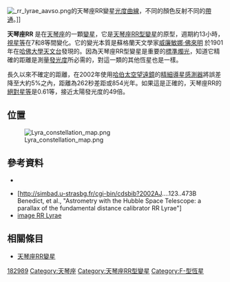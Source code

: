 {{Starbox begin |
   name=天琴座RR}}
{{Starbox image 
| image = <!-- 檔案不存在 [[File:RR_Lyrae.jpg|275px]] -->
| caption =天琴座RR
}} 
{{Starbox observe |
  epoch=J2000 |
  ra=19<sup>h</sup> 25<sup>m</sup> 27.9129<sup>s</sup> |
  dec= +42° 47′ 03.696″ |
  appmag_v=7.13 |
  constell=[[天琴座|天琴座]] }}
{{Starbox character |
  class=F5 |
  b-v= |
  u-b= |
  variable=天琴座RR型變星}}
{{Starbox astrometry |
  radial_v=-72.4 |
  prop_mo_ra=-109.59 |
  prop_mo_dec= -195.54 |
  parallax=4.38 |
  p_error=0.59 |
  absmag_v=7.29 }}
{{Starbox detail|
  mass=? |
  radius=? |
  luminosity=? | 
  temperature=? |
  metal=? |
  rotation=? |
  age=? }}
{{Starbox catalog |
  names=V* RR Lyr, [[2MASS|2MASS]] J19252793+4247040, [[TD1_Catalog_of_Stellar_Ultraviolet_Fluxes|TD1]] 24704, [[Astronomische_Gesellschaft_Katalog|AG]]+42° 1698, [[Lowell_Proper_Motion_Survey|G]] 125-7, [[NLTT|NLTT]] 47799, [[Tycho_Catalogue|TYC]] 3142-494-1, [[AN|AN]] 34.1901, [[Guide_Star_Catalog|GSC]] 03142-00494, [[NSVS|NSVS]] 5543125, [[USNO-B1.0|USNO-B1.0]] 1327-00425262, [[ASCC|ASCC]] 425414, [[Henry_Draper_Catalogue|HD]] 182989, [[General_Catalogue_of_Trigonometric_Stellar_Parallaxes|PLX]] 4550, [[USNO|USNO]] 886, [[Durchmusterung|BD]]+42° 3338, [[Hipparcos_Input_Catalogue|HIC]] 95497, [[PPM_Star_Catalogue|PPM]] 58291, [[uvby98|uvby98]] 100182989 V, [[GAT|GAT]] 791, [[Hipparcos_catalogue|HIP]] 95497, [[Smithsonian_Astrophysical_Observatory_Star_Catalog|SAO]] 48421, [[Boss_General_Catalogue|GC]] 26836, [[LSPM|LSPM]] J1925+4247, [[GCRV|GCRV]] 11873, [[Luyten_Two-Tenths_catalogue|LTT]] 15677, SV* HV 180. }}
{{Starbox reference |
  Simbad=HD+182989 }}
{{Starbox end}}

[[File:_rr_lyrae_aavso.png|thumb]]的天琴座RR變星[[光度曲線|光度曲線]]，不同的顏色反射不同的[[測光系統|帶通]]。]]

'''天琴座RR''' 是在[[天琴座|天琴座]]的一顆[[變星|變星]]，它是[[天琴座RR型變星|天琴座RR型變星]]的原型，週期約13小時，[[視星等|視星等]]在7和8等間變化。它的變光本質是蘇格蘭天文學家[[威廉敏娜·佛來明|威廉敏娜·佛來明]] 於1901年在[[哈佛大學天文台|哈佛大學天文台]]發現的。因為天琴座RR型變星是重要的[[標準燭光|標準燭光]]，知道它精確的距離是測量[[光度|發光度]]所必需的，對這一類的其他恆星也是一樣。

長久以來不確定的距離，在2002年使用[[哈伯太空望遠鏡|哈伯太空望遠鏡]]的[[精細導星感測器|精細導星感測器]]將誤差降至大約5%之內，距離為262秒差距或854光年。如果這是正確的，天琴座RR的[[絕對星等|絕對星等]]是0.61等，接近太陽發光度的49倍。

== 位置 ==

[[File:Lyra_constellation_map.png|thumb]]

== 參考資料 ==
*{{cite book
  | last = Burnham
  | first = Robert, Jr.
  | authorlink = Robert Burnham
  | coauthors = 
  | title = Burnham's Celestial Handbook, Volume 2
  | publisher = Dover Publications
  | date = 1978
  | location = New York
  | pages = 
  | url = 
  | doi = 
  | id = ISBN 0-486-23568-8}}

*[http://simbad.u-strasbg.fr/cgi-bin/cdsbib?2002AJ....123..473B Benedict, et al., "Astrometry with the Hubble Space Telescope: a parallax of the fundamental distance calibrator RR Lyrae"]{{dead link|date=2017年12月 |bot=InternetArchiveBot |fix-attempted=yes }} 
* [http://aladin.u-strasbg.fr/AladinPreview?-c=19+25+27.9129%2B42+47+03.696&ident=V*+RR+Lyr&submit=Aladin+previewer image RR Lyrae]

== 相關條目 ==
*[[天琴座RR變星|天琴座RR變星]]

{{Portal|天文学}}
[[Category:HD和HDE天體|182989]]
[[Category:天琴座|Category:天琴座]]
[[Category:天琴座RR型變星|Category:天琴座RR型變星]]
[[Category:F-型恆星|Category:F-型恆星]]